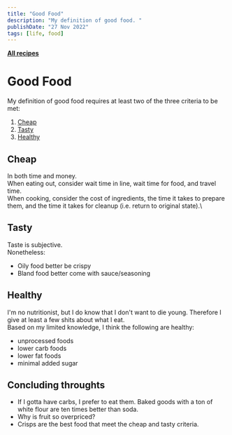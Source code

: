 ```yaml
---
title: "Good Food"
description: "My definition of good food. "
publishDate: "27 Nov 2022"
tags: [life, food]
---
```


[**All recipes**](/tags/recipes/)

# Good Food

My definition of good food requires at least two of the three criteria to be met:

1. [Cheap](#cheap)
2. [Tasty](#tasty)
3. [Healthy](#healthy)

## Cheap <a name="cheap"></a>

In both time and money. \
When eating out, consider wait time in line, wait time for food, and travel time. \
When cooking, consider the cost of ingredients, the time it takes to prepare them, and the time it takes for cleanup (i.e. return to original state).\

## Tasty <a name="tasty"></a>

Taste is subjective. \
Nonetheless:

- Oily food better be crispy
- Bland food better come with sauce/seasoning

## Healthy <a name="healthy"></a>

I'm no nutritionist, but I do know that I don't want to die young. Therefore I give at least a few shits about what I eat. \
Based on my limited knowledge, I think the following are healthy:

- unprocessed foods
- lower carb foods
- lower fat foods
- minimal added sugar

## Concluding throughts

- If I gotta have carbs, I prefer to eat them. Baked goods with a ton of white flour are ten times better than soda.
- Why is fruit so overpriced?
- Crisps are the best food that meet the cheap and tasty criteria.
